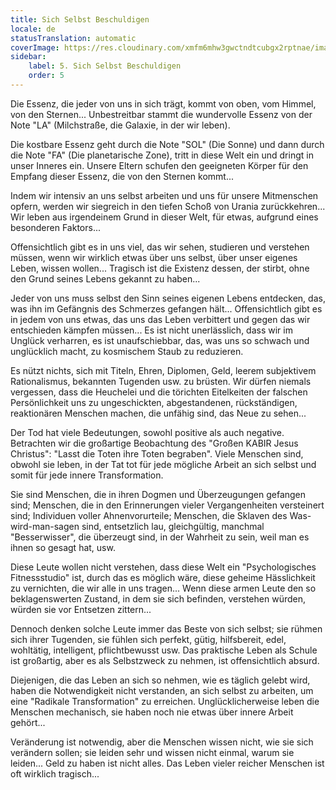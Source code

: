 ```yaml
---
title: Sich Selbst Beschuldigen
locale: de
statusTranslation: automatic
coverImage: https://res.cloudinary.com/xmfm6mhw3gwctndtcubgx2rptnae/image/upload/v1740468922/small_cover_tratado_de_psicologia_revolucionaria_a4c0dca4e0.webp
sidebar:
    label: 5. Sich Selbst Beschuldigen
    order: 5
---
```

Die Essenz, die jeder von uns in sich trägt, kommt von oben, vom Himmel, von den Sternen... Unbestreitbar stammt die wundervolle Essenz von der Note "LA" (Milchstraße, die Galaxie, in der wir leben).

Die kostbare Essenz geht durch die Note "SOL" (Die Sonne) und dann durch die Note "FA" (Die planetarische Zone), tritt in diese Welt ein und dringt in unser Inneres ein. Unsere Eltern schufen den geeigneten Körper für den Empfang dieser Essenz, die von den Sternen kommt...

Indem wir intensiv an uns selbst arbeiten und uns für unsere Mitmenschen opfern, werden wir siegreich in den tiefen Schoß von Urania zurückkehren... Wir leben aus irgendeinem Grund in dieser Welt, für etwas, aufgrund eines besonderen Faktors...

Offensichtlich gibt es in uns viel, das wir sehen, studieren und verstehen müssen, wenn wir wirklich etwas über uns selbst, über unser eigenes Leben, wissen wollen... Tragisch ist die Existenz dessen, der stirbt, ohne den Grund seines Lebens gekannt zu haben...

Jeder von uns muss selbst den Sinn seines eigenen Lebens entdecken, das, was ihn im Gefängnis des Schmerzes gefangen hält... Offensichtlich gibt es in jedem von uns etwas, das uns das Leben verbittert und gegen das wir entschieden kämpfen müssen... Es ist nicht unerlässlich, dass wir im Unglück verharren, es ist unaufschiebbar, das, was uns so schwach und unglücklich macht, zu kosmischem Staub zu reduzieren.

Es nützt nichts, sich mit Titeln, Ehren, Diplomen, Geld, leerem subjektivem Rationalismus, bekannten Tugenden usw. zu brüsten. Wir dürfen niemals vergessen, dass die Heuchelei und die törichten Eitelkeiten der falschen Persönlichkeit uns zu ungeschickten, abgestandenen, rückständigen, reaktionären Menschen machen, die unfähig sind, das Neue zu sehen...

Der Tod hat viele Bedeutungen, sowohl positive als auch negative. Betrachten wir die großartige Beobachtung des "Großen KABIR Jesus Christus": "Lasst die Toten ihre Toten begraben". Viele Menschen sind, obwohl sie leben, in der Tat tot für jede mögliche Arbeit an sich selbst und somit für jede innere Transformation.

Sie sind Menschen, die in ihren Dogmen und Überzeugungen gefangen sind; Menschen, die in den Erinnerungen vieler Vergangenheiten versteinert sind; Individuen voller Ahnenvorurteile; Menschen, die Sklaven des Was-wird-man-sagen sind, entsetzlich lau, gleichgültig, manchmal "Besserwisser", die überzeugt sind, in der Wahrheit zu sein, weil man es ihnen so gesagt hat, usw.

Diese Leute wollen nicht verstehen, dass diese Welt ein "Psychologisches Fitnessstudio" ist, durch das es möglich wäre, diese geheime Hässlichkeit zu vernichten, die wir alle in uns tragen... Wenn diese armen Leute den so beklagenswerten Zustand, in dem sie sich befinden, verstehen würden, würden sie vor Entsetzen zittern...

Dennoch denken solche Leute immer das Beste von sich selbst; sie rühmen sich ihrer Tugenden, sie fühlen sich perfekt, gütig, hilfsbereit, edel, wohltätig, intelligent, pflichtbewusst usw. Das praktische Leben als Schule ist großartig, aber es als Selbstzweck zu nehmen, ist offensichtlich absurd.

Diejenigen, die das Leben an sich so nehmen, wie es täglich gelebt wird, haben die Notwendigkeit nicht verstanden, an sich selbst zu arbeiten, um eine "Radikale Transformation" zu erreichen. Unglücklicherweise leben die Menschen mechanisch, sie haben noch nie etwas über innere Arbeit gehört...

Veränderung ist notwendig, aber die Menschen wissen nicht, wie sie sich verändern sollen; sie leiden sehr und wissen nicht einmal, warum sie leiden... Geld zu haben ist nicht alles. Das Leben vieler reicher Menschen ist oft wirklich tragisch...

